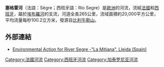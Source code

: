 {{Infobox River | river_name = 塞格雷河
 | image_name = Lleida-Riu de Lleida.jpg
 | caption = 塞格雷河一景，位于[[列伊达|列伊达]]
 | origin = [[比利牛斯山|比利牛斯山]]<br /> {{coord|42|24|8|N|2|6|31|E|name=source Segre|display=inline}} 
 | mouth = [[埃布羅河|埃布羅河]]<br /> {{coord|41|21|42|N|0|18|15|E|name=Ebro-Segre|display=inline,title}}
 | basin_countries = [[西班牙|西班牙]]、[[法国|法国]]、[[安道尔|安道尔]]
 | length = {{convert|265|km|mi|abbr=on}}
 | elevation = {{convert|2400|m|ft|abbr=on}}
 | discharge = 
 | watershed = 
| image_map          = Cuenca del Segre.png
| map_alt            = 
| map_caption        = [[埃布羅河|埃布羅河]]流域图，其中深黄色的为塞格雷河流域
}}
'''塞格雷河'''（法語：Sègre；西班牙語：Río Segre）是[[歐洲|歐洲]]的河流，流經[[法國|法國]]和[[西班牙|西班牙]]，屬於[[埃布羅河|埃布羅河]]的支流，河道全長265公里，流域面積約20,000平方公里，平均流量每秒100.2立方米，發源自[[比利牛斯山|比利牛斯山]]。

==外部連結==
*[https://web.archive.org/web/20080408151039/http://habitat.aq.upm.es/bpes/onu98/bp445.en.html Environmental Action for River Segre -"La Mitjana", Lleida (Spain)]

{{France-geo-stub}}
{{Spain-geo-stub}}
[[Category:法國河流|Category:法國河流]]
[[Category:西班牙河流|Category:西班牙河流]]
[[Category:加泰罗尼亚河流|Category:加泰罗尼亚河流]]